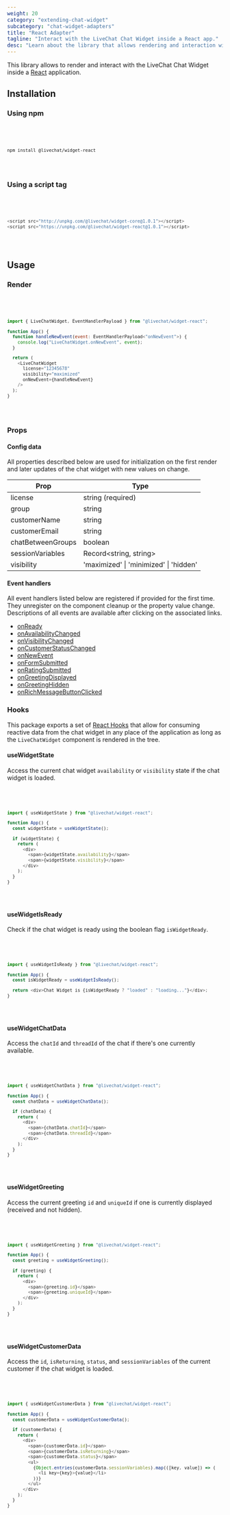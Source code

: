 ```yaml
---
weight: 20
category: "extending-chat-widget"
subcategory: "chat-widget-adapters"
title: "React Adapter"
tagline: "Interact with the LiveChat Chat Widget inside a React app."
desc: "Learn about the library that allows rendering and interaction with the LiveChat Chat Widget inside a React application."
---
```


This library allows to render and interact with the LiveChat Chat Widget inside a [React](https://reactjs.org/) application.

## Installation

### Using npm

<Code>
<CodeSample path={'REACT ADAPTER USING NPM'}>

```bash
npm install @livechat/widget-react
```

</CodeSample>
</Code>

### Using a script tag

<Code>
<CodeSample path={'REACT ADAPTER USING SCRIPT TAG'}>

```js
<script src="http://unpkg.com/@livechat/widget-core@1.0.1"></script>
<script src="https://unpkg.com/@livechat/widget-react@1.0.1"></script>
```

</CodeSample>
</Code>

## Usage

### Render

<Code>
<CodeSample path={'RENDER'}>

```js
import { LiveChatWidget, EventHandlerPayload } from "@livechat/widget-react";

function App() {
  function handleNewEvent(event: EventHandlerPayload<"onNewEvent">) {
    console.log("LiveChatWidget.onNewEvent", event);
  }

  return (
    <LiveChatWidget
      license="12345678"
      visibility="maximized"
      onNewEvent={handleNewEvent}
    />
  );
}
```

</CodeSample>
</Code>

### Props

#### Config data

All properties described below are used for initialization on the first render and later updates of the chat widget with new values on change.

| Prop              | Type                                   |
| ----------------- | -------------------------------------- |
| license           | string (required)                      |
| group             | string                                 |
| customerName      | string                                 |
| customerEmail     | string                                 |
| chatBetweenGroups | boolean                                |
| sessionVariables  | Record<string, string>                 |
| visibility        | 'maximized' \| 'minimized' \| 'hidden' |

#### Event handlers

All event handlers listed below are registered if provided for the first time. They unregister on the component cleanup or the property value change. Descriptions of all events are available after clicking on the associated links.

- [onReady](https://platform.text.com/docs/extending-chat-widget/javascript-api#on-ready)
- [onAvailabilityChanged](https://platform.text.com/docs/extending-chat-widget/javascript-api#on-availability-changed)
- [onVisibilityChanged](https://platform.text.com/docs/extending-chat-widget/javascript-api#on-visibility-changed)
- [onCustomerStatusChanged](https://platform.text.com/docs/extending-chat-widget/javascript-api#on-customer-status-changed)
- [onNewEvent](https://platform.text.com/docs/extending-chat-widget/javascript-api#on-new-event)
- [onFormSubmitted](https://platform.text.com/docs/extending-chat-widget/javascript-api#on-form-submitted)
- [onRatingSubmitted](https://platform.text.com/docs/extending-chat-widget/javascript-api#on-rating-submitted)
- [onGreetingDisplayed](https://platform.text.com/docs/extending-chat-widget/javascript-api#on-greeting-displayed)
- [onGreetingHidden](https://platform.text.com/docs/extending-chat-widget/javascript-api#on-greeting-hidden)
- [onRichMessageButtonClicked](https://platform.text.com/docs/extending-chat-widget/javascript-api#on-rich-message-button-clicked)

### Hooks

This package exports a set of [React Hooks](https://reactjs.org/docs/hooks-reference.html) that allow for consuming reactive data from the chat widget in any place of the application as long as the `LiveChatWidget` component is rendered in the tree.

#### useWidgetState

Access the current chat widget `availability` or `visibility` state if the chat widget is loaded.

<Code>
<CodeSample path={'USE WIDGET STATE'}>

```js
import { useWidgetState } from "@livechat/widget-react";

function App() {
  const widgetState = useWidgetState();

  if (widgetState) {
    return (
      <div>
        <span>{widgetState.availability}</span>
        <span>{widgetState.visibility}</span>
      </div>
    );
  }
}
```

</CodeSample>
</Code>

#### useWidgetIsReady

Check if the chat widget is ready using the boolean flag `isWidgetReady`.

<Code>
<CodeSample path={'USE WIDGET IS READY'}>

```js
import { useWidgetIsReady } from "@livechat/widget-react";

function App() {
  const isWidgetReady = useWidgetIsReady();

  return <div>Chat Widget is {isWidgetReady ? "loaded" : "loading..."}</div>;
}
```

</CodeSample>
</Code>

#### useWidgetChatData

Access the `chatId` and `threadId` of the chat if there's one currently available.

<Code>
<CodeSample path={'USE WIDGET CHAT DATA'}>

```js
import { useWidgetChatData } from "@livechat/widget-react";

function App() {
  const chatData = useWidgetChatData();

  if (chatData) {
    return (
      <div>
        <span>{chatData.chatId}</span>
        <span>{chatData.threadId}</span>
      </div>
    );
  }
}
```

</CodeSample>
</Code>

#### useWidgetGreeting

Access the current greeting `id` and `uniqueId` if one is currently displayed (received and not hidden).

<Code>
<CodeSample path={'USE WIDGET GREETING'}>

```js
import { useWidgetGreeting } from "@livechat/widget-react";

function App() {
  const greeting = useWidgetGreeting();

  if (greeting) {
    return (
      <div>
        <span>{greeting.id}</span>
        <span>{greeting.uniqueId}</span>
      </div>
    );
  }
}
```

</CodeSample>
</Code>

#### useWidgetCustomerData

Access the `id`, `isReturning`, `status`, and `sessionVariables` of the current customer if the chat widget is loaded.

<Code>
<CodeSample path={'USE WIDGET CUSTOMER DATA'}>

```js
import { useWidgetCustomerData } from "@livechat/widget-react";

function App() {
  const customerData = useWidgetCustomerData();

  if (customerData) {
    return (
      <div>
        <span>{customerData.id}</span>
        <span>{customerData.isReturning}</span>
        <span>{customerData.status}</span>
        <ul>
          {Object.entries(customerData.sessionVariables).map(([key, value]) => (
            <li key={key}>{value}</li>
          ))}
        </ul>
      </div>
    );
  }
}
```

</CodeSample>
</Code>
